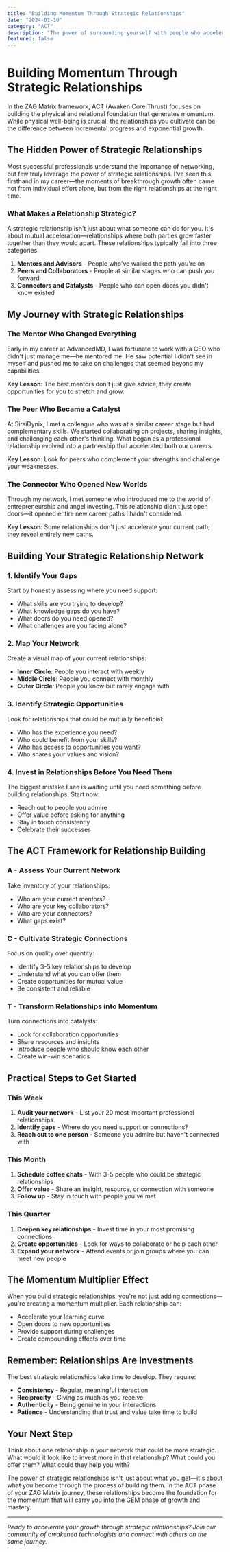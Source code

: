 ```yaml
---
title: "Building Momentum Through Strategic Relationships"
date: "2024-01-10"
category: "ACT"
description: "The power of surrounding yourself with people who accelerate your growth."
featured: false
---
```


# Building Momentum Through Strategic Relationships

In the ZAG Matrix framework, ACT (Awaken Core Thrust) focuses on building the physical and relational foundation that generates momentum. While physical well-being is crucial, the relationships you cultivate can be the difference between incremental progress and exponential growth.

## The Hidden Power of Strategic Relationships

Most successful professionals understand the importance of networking, but few truly leverage the power of strategic relationships. I've seen this firsthand in my career—the moments of breakthrough growth often came not from individual effort alone, but from the right relationships at the right time.

### What Makes a Relationship Strategic?

A strategic relationship isn't just about what someone can do for you. It's about mutual acceleration—relationships where both parties grow faster together than they would apart. These relationships typically fall into three categories:

1. **Mentors and Advisors** - People who've walked the path you're on
2. **Peers and Collaborators** - People at similar stages who can push you forward
3. **Connectors and Catalysts** - People who can open doors you didn't know existed

## My Journey with Strategic Relationships

### The Mentor Who Changed Everything

Early in my career at AdvancedMD, I was fortunate to work with a CEO who didn't just manage me—he mentored me. He saw potential I didn't see in myself and pushed me to take on challenges that seemed beyond my capabilities.

**Key Lesson**: The best mentors don't just give advice; they create opportunities for you to stretch and grow.

### The Peer Who Became a Catalyst

At SirsiDynix, I met a colleague who was at a similar career stage but had complementary skills. We started collaborating on projects, sharing insights, and challenging each other's thinking. What began as a professional relationship evolved into a partnership that accelerated both our careers.

**Key Lesson**: Look for peers who complement your strengths and challenge your weaknesses.

### The Connector Who Opened New Worlds

Through my network, I met someone who introduced me to the world of entrepreneurship and angel investing. This relationship didn't just open doors—it opened entire new career paths I hadn't considered.

**Key Lesson**: Some relationships don't just accelerate your current path; they reveal entirely new paths.

## Building Your Strategic Relationship Network

### 1. Identify Your Gaps

Start by honestly assessing where you need support:
- What skills are you trying to develop?
- What knowledge gaps do you have?
- What doors do you need opened?
- What challenges are you facing alone?

### 2. Map Your Network

Create a visual map of your current relationships:
- **Inner Circle**: People you interact with weekly
- **Middle Circle**: People you connect with monthly
- **Outer Circle**: People you know but rarely engage with

### 3. Identify Strategic Opportunities

Look for relationships that could be mutually beneficial:
- Who has the experience you need?
- Who could benefit from your skills?
- Who has access to opportunities you want?
- Who shares your values and vision?

### 4. Invest in Relationships Before You Need Them

The biggest mistake I see is waiting until you need something before building relationships. Start now:
- Reach out to people you admire
- Offer value before asking for anything
- Stay in touch consistently
- Celebrate their successes

## The ACT Framework for Relationship Building

### A - Assess Your Current Network

Take inventory of your relationships:
- Who are your current mentors?
- Who are your key collaborators?
- Who are your connectors?
- What gaps exist?

### C - Cultivate Strategic Connections

Focus on quality over quantity:
- Identify 3-5 key relationships to develop
- Understand what you can offer them
- Create opportunities for mutual value
- Be consistent and reliable

### T - Transform Relationships into Momentum

Turn connections into catalysts:
- Look for collaboration opportunities
- Share resources and insights
- Introduce people who should know each other
- Create win-win scenarios

## Practical Steps to Get Started

### This Week
1. **Audit your network** - List your 20 most important professional relationships
2. **Identify gaps** - Where do you need support or connections?
3. **Reach out to one person** - Someone you admire but haven't connected with

### This Month
1. **Schedule coffee chats** - With 3-5 people who could be strategic relationships
2. **Offer value** - Share an insight, resource, or connection with someone
3. **Follow up** - Stay in touch with people you've met

### This Quarter
1. **Deepen key relationships** - Invest time in your most promising connections
2. **Create opportunities** - Look for ways to collaborate or help each other
3. **Expand your network** - Attend events or join groups where you can meet new people

## The Momentum Multiplier Effect

When you build strategic relationships, you're not just adding connections—you're creating a momentum multiplier. Each relationship can:
- Accelerate your learning curve
- Open doors to new opportunities
- Provide support during challenges
- Create compounding effects over time

## Remember: Relationships Are Investments

The best strategic relationships take time to develop. They require:
- **Consistency** - Regular, meaningful interaction
- **Reciprocity** - Giving as much as you receive
- **Authenticity** - Being genuine in your interactions
- **Patience** - Understanding that trust and value take time to build

## Your Next Step

Think about one relationship in your network that could be more strategic. What would it look like to invest more in that relationship? What could you offer them? What could they help you with?

The power of strategic relationships isn't just about what you get—it's about what you become through the process of building them. In the ACT phase of your ZAG Matrix journey, these relationships become the foundation for the momentum that will carry you into the GEM phase of growth and mastery.

---

*Ready to accelerate your growth through strategic relationships? Join our community of awakened technologists and connect with others on the same journey.* 
